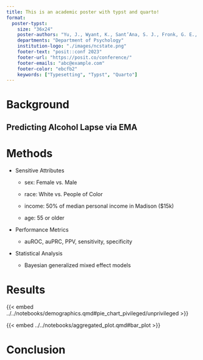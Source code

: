 ```yaml
---
title: This is an academic poster with typst and quarto!
format:
  poster-typst: 
    size: "36x24"
    poster-authors: "Yu, J., Wyant, K., Sant’Ana, S. J., Fronk, G. E., Curtin, J. J."
    departments: "Department of Psychology"
    institution-logo: "./images/ncstate.png"
    footer-text: "posit::conf 2023"
    footer-url: "https://posit.co/conference/"
    footer-emails: "abc@example.com"
    footer-color: "ebcfb2"
    keywords: ["Typesetting", "Typst", "Quarto"]
---
```


# Background

## Predicting Alcohol Lapse via EMA

# Methods

-   Sensitive Attributes

    -   sex: Female vs. Male
    
    -   race: White vs. People of Color
    
    -   income: 50% of median personal income in Madison ($15k)
    
    -   age: 55 or older

-   Performance Metrics

    -   auROC, auPRC, PPV, sensitivity, specificity
    
-   Statistical Analysis

    -   Bayesian generalized mixed effect models 

# Results

{{< embed ../../notebooks/demographics.qmd#pie_chart_pivileged/unprivileged >}}

{{< embed ../../notebooks/aggregated_plot.qmd#bar_plot >}}

# Conclusion
